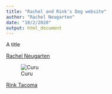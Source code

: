 ```yaml
---
title: "Rachel and Rink's Dog website"
author: "Rachel Neugarten"
date: "10/2/2020"
output: html_document
---
```


A title

[Rachel Neugarten](https://github.com/raenb0)

![Curu](images/Curu_snow.jpg)


[Rink Tacoma](https://github.com/rt464)


